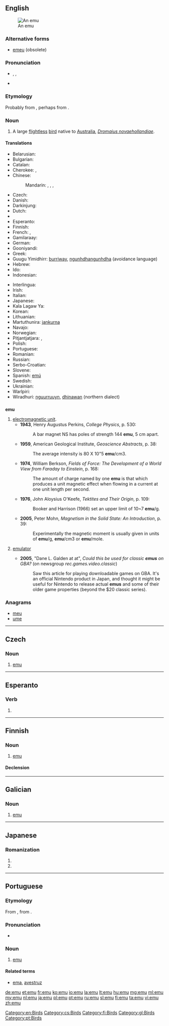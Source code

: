 {{also|Emu|EMU|ému|emù}}
==English==

{{wikipedia}}
[[Image:Emoe.jpg|thumb|An emu]]

===Alternative forms===
* [[emeu]] (obsolete)

===Pronunciation===
* {{enPR|ē'myoo͞}}, {{IPA|/ˈiːmuː/}}, {{X-SAMPA|/"i:mu:/}}
* {{rhymes|uː}}

===Etymology===
Probably from {{etyl|pt|en}} {{term|ema||ostrich|lang=pt}}, perhaps from {{etyl|ar|en}}.

===Noun===
{{en-noun}}

# A large [[flightless]] [[bird]] native to [[Australia]], ''[[Dromaius novaehollandiae]]''.

====Translations====
{{trans-top|A large flightless bird, ''Dromaius novaehollandiae''}}
* Belarusian: {{t-|be|эму|m|tr=ému|sc=Cyrl}}
* Bulgarian: {{t-|bg|ему}}
* Catalan: {{t-|ca|emú}}
* Cherokee: {{t-|chr|ᎡᎳᏗᏝ ᎬᎾ ᎤᏔᎾ|tr=Eladitla gvna utana|sc=Cher}}, {{t-|chr|ᎢᎽ ᎬᎾ ᎤᏔᎾ|tr=imu gvna utana|sc=Cher}}
* Chinese:
*: Mandarin: {{t|cmn|鴯鶓|sc=Hani}}, {{t|cmn|鸸鹋|tr=érmiáo|sc=Hani}}, {{t|cmn|鴯|sc=Hani}}, {{t|cmn|鸸|tr=ér|sc=Hani}}
* Czech: {{t-|cs|emu|m}}
* Danish: {{t-|da|emu}}
* Darkinjung: {{tø|xda|gungurung}}
* Dutch: {{t+|nl|emoe|m}}
* {{trreq|aer}}
* Esperanto: {{t-|eo|emuo}}
* Finnish: {{t+|fi|emu}}
* French: {{t+|fr|émeu|m}}, {{t+|fr|émeus|m-p}}
* Gamilaraay: {{tø|kld|thinawan}}
* German: {{t+|de|Emu|m}}
* Gooniyandi: {{tø|gni|garnanganyja}}
* Greek: {{t+|el|εμού|n}} 
* Guugu Yimidhirr: [[burriway]], [[ngunhdhangunhdha]] (avoidance language)
* Hebrew: {{t-|he|אמו}}
* Ido: {{t+|io|emuo}}
* Indonesian: {{t-|id|emu}}
{{trans-mid}}
* Interlingua: {{t-|ia|emu}}
* Irish: {{t-|ga|éamú|m}}
* Italian: {{t+|it|emù|m}}
* Japanese: {{t-|ja|エミュー|tr=emyū|sc=Jpan}}
* Kala Lagaw Ya: {{tø|mwp|samu}}
* Korean: {{t-|ko|에뮤|tr=emyu|sc=Kore}}
* Lithuanian: {{t+|lt|emu}}
* Martuthunira: [[jankurna]]
* Navajo: {{tø|nv|tsídiitsoh ditsʼozígíí}}
* Norwegian: {{t-|no|emu|m}}
* Pitjantjatjara: {{tø|pjt|kaḻaya}}, {{tø|pjt|tjakipiri}}
* Polish: {{t+|pl|emu}}
* Portuguese: {{t+|pt|emu|m}}
* Romanian: {{t-|ro|emu|m}}
* Russian: {{t+|ru|эму|m|tr=ému|sc=Cyrl}}
* Serbo-Croatian: {{t-|sh|emu}}
* Slovene: {{t+|sl|emu|m}}
* Spanish: [[emú]] {{m}}
* Swedish: {{t-|sv|emu}}
* Ukrainian: {{t-|uk|ему|m|tr=ému|sc=Cyrl}}
* Warlpiri: {{tø|wbp|karlaya}}
* Wiradhuri: [[nguurruuyn]], [[dhinawan]] (northern dialect)
{{trans-bottom}}

==={{abbreviation-old|en}}===
'''emu'''

# [[electromagnetic unit]].
#* '''1943''', Henry Augustus Perkins, ''College Physics'', p. 530:
#*: A bar magnet NS has poles of strength 144 '''emu''', 5 cm apart.
#* '''1959''', American Geological Institute, ''Geoscience Abstracts'', p. 38:
#*: The average intensity is 80 X 10"5 '''emu'''/cm3.
#* '''1974''', William Berkson, ''Fields of Force: The Development of a World View from Faraday to Einstein'', p. 168:
#*: The amount of charge named by one '''emu''' is that which produces a unit magnetic effect when flowing in a current at one unit length per second.
#* '''1976''', John Aloysius O'Keefe, ''Tektites and Their Origin'', p. 109:
#*: Booker and Harrison (1966) set an upper limit of 10~7 '''emu'''/g.
#* '''2005''', Peter Mohn, ''Magnetism in the Solid State: An Introduction'', p. 39:
#*: Experimentally the magnetic moment is usually given in units of '''emu'''/g, '''emu'''/cm3 or '''emu'''/mole.
# {{context|computing|video games|informal|lang=en}} [[emulator]]
#* '''2005''', "Dane L. Galden at at", ''Could this be used for classic '''emus''' on GBA?'' (on newsgroup ''rec.games.video.classic'')
#*: Saw this article for playing downloadable games on GBA. It's an official Nintendo product in Japan, and thought it might be useful for Nintendo to release actual '''emus''' and some of their older game properties (beyond the $20 classic series).

===Anagrams===
* [[meu#English|meu]]
* [[ume#English|ume]]

[[Category:en:Birds]]

----

==Czech==

===Noun===
{{cs-noun|g=m}}

# [[#English|emu]] {{gloss|large flightless bird native to Australia}}

[[Category:cs:Birds]]

----

==Esperanto==

===Verb===
{{head|eo}}

# {{eo-form of|em|u}}

----

==Finnish==

===Noun===
{{fi-noun}}

# [[#English|emu]] {{gloss|''Dromaius novaehollandiae'', the only extant species in its genus}}

====Declension====
{{fi-decl-valo|em|||u}}

[[Category:fi:Birds]]

----

==Galician==

===Noun===
{{gl-noun|m}}

# [[#English|emu]]

[[Category:gl:Birds]]

----

==Japanese==

===Romanization===
{{ja-romaji}}

# {{ja-romanization of|えむ}}
# {{ja-romanization of|エム}}

----

==Portuguese==

===Etymology===
From {{etyl|en|pt}} {{term|emu|lang=en}}, from {{etyl|pt|pt}} {{term|ema||rhea|lang=pt}}.

===Pronunciation===
* {{IPA|/e.ˈmu/|lang=pt}}

===Noun===
{{pt-noun|m|s}}

# [[#English|emu]]

====Related terms====
* [[ema]], [[avestruz]]

[[Category:pt:Birds]]

[[de:emu]]
[[et:emu]]
[[fr:emu]]
[[ko:emu]]
[[io:emu]]
[[la:emu]]
[[lt:emu]]
[[hu:emu]]
[[mg:emu]]
[[ml:emu]]
[[my:emu]]
[[nl:emu]]
[[ja:emu]]
[[pl:emu]]
[[pt:emu]]
[[ru:emu]]
[[sl:emu]]
[[fi:emu]]
[[ta:emu]]
[[vi:emu]]
[[zh:emu]]